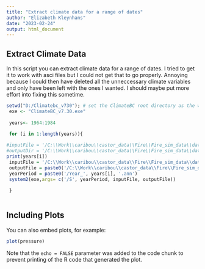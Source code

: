 ```yaml
---
title: "Extract climate data for a range of dates"
author: "Elizabeth Kleynhans"
date: "2023-02-24"
output: html_document
---
```


## Extract Climate Data

In this script you can extract climate data for a range of dates. I tried to get it to work with asci files but I could not get that to go properly. Annoying because I could then have deleted all the unneccessary climate variables and only have been left with the ones I wanted. I should maybe put more effort into fixing this sometime. 
```r
setwd("D:/Climatebc_v730"); # set the ClimateBC root directory as the working directory
 exe <- "ClimateBC_v7.30.exe"
 
 years<- 1964:1984

 for (i in 1:length(years)){
   
#inputFile = '/C:\\Work\\caribou\\castor_data\\Fire\\Fire_sim_data\\data\\BC\\rast_dem_kyle.asc'
#outputDir = '/C:\\Work\\caribou\\castor_data\\Fire\\Fire_sim_data\\data\\BC\\test/' 
print(years[i])
 inputFile = '/C:\\Work\\caribou\\castor_data\\Fire\\Fire_sim_data\\data\\BC\\bc_dem_frt_Kyle.csv'
 outputFile = paste0('/C:\\Work\\caribou\\castor_data\\Fire\\Fire_sim_data\\data\\BC\\Kyle\\bc_dem_',years[i] , '.csv')
 yearPeriod = paste0('/Year_', years[i], '.ann')
 system2(exe,args= c('/S', yearPeriod, inputFile, outputFile))
 
 }
 
```

## Including Plots

You can also embed plots, for example:

```r
plot(pressure)
```

Note that the `echo = FALSE` parameter was added to the code chunk to prevent printing of the R code that generated the plot.
